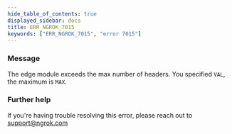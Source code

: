 ```yaml
---
hide_table_of_contents: true
displayed_sidebar: docs
title: ERR_NGROK_7015
keywords: ["ERR_NGROK_7015", "error 7015"]
---
```


### Message

The edge module exceeds the max number of headers. You specified `VAL`, the maximum is `MAX`.

### Further help

If you're having trouble resolving this error, please reach out to [support@ngrok.com](mailto:support@ngrok.com?subject=Help%20with%20ERR_NGROK_7015)

